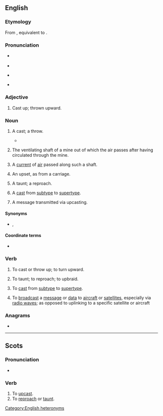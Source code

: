 ==English==

===Etymology===
From {{inh|en|enm|upcasten}}, equivalent to {{prefix|en|up|cast}}.

===Pronunciation===
* {{q|adjective|noun}} {{IPA|en|/ˈʌpkæst/|/ˈʌpkɑːst/}}
* {{audio|en|LL-Q1860 (eng)-Vealhurl-upcast.wav|Audio (UK)}}
* {{q|verb}} {{IPA|en|/ʌpˈkæst/|/ʌpˈkɑːst/}}
* {{audio|en|LL-Q1860 (eng)-Vealhurl-upcast2.wav|Audio (UK)}}

===Adjective===
{{en-adj}}

# Cast up; thrown upward.
#: {{ux|en|with '''upcast''' eyes}}
#: {{rfquotek|en|Joseph Addison}}

===Noun===
{{en-noun}}

# {{lb|en|bowling}} A cast; a throw.
#* {{RQ:Shakespeare Cymbeline|2|1|passage=When I kissed the jack, upon an '''upcast''' to be hit away}}
# {{lb|en|mining}} The ventilating shaft of a mine out of which the air passes after having circulated through the mine.
# {{lb|en|mining}} A [[current]] of [[air]] passed along such a shaft.
# {{lb|en|Scotland}} An upset, as from a carriage.
# {{lb|en|Scotland}} A taunt; a reproach.
#: {{rfquotek|en|Sir Walter Scott}}
# {{lb|en|computing}} A [[cast]] from [[subtype]] to [[supertype]].
# A message transmitted via upcasting.

====Synonyms====
* {{sense|mining}} {{l|en|upcast pit}}, {{l|en|upcast shaft}}

====Coordinate terms====
* {{sense|mining}} {{l|en|downcast}}

===Verb===
{{en-verb|upcasts|upcasting|upcast|past2=upcasted}}

# {{lb|en|transitive|obsolete}} To cast or throw up; to turn upward.
# {{lb|en|transitive|Scotland}} To taunt; to reproach; to upbraid.
# {{lb|en|transitive|computing}} To [[cast]] from [[subtype]] to [[supertype]].
#: {{ant|en|downcast}}
# To [[broadcast]] a [[message]] or [[data]] to [[aircraft]] or [[satellites]], especially via [[radio waves]]; as opposed to uplinking to a specific satellite or aircraft

===Anagrams===
* {{anagrams|en|a=acpstu|acts up|caputs|cast up|catsup}}

[[Category:English heteronyms]]
----

==Scots==

===Pronunciation===
* {{IPA|sco|/ʌpˈkast/}}

===Verb===
{{sco-verb|upcasts|upcastin|upcast|upcast}}

# To [[#English|upcast]].
# To [[reproach]] or [[taunt]].